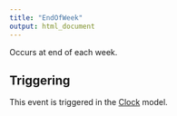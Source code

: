 ```yaml
---
title: "EndOfWeek"
output: html_document
---
```



Occurs at end of each week.

## Triggering

This event is triggered in the [Clock](/docs/Models/Clock.qmd) model.
